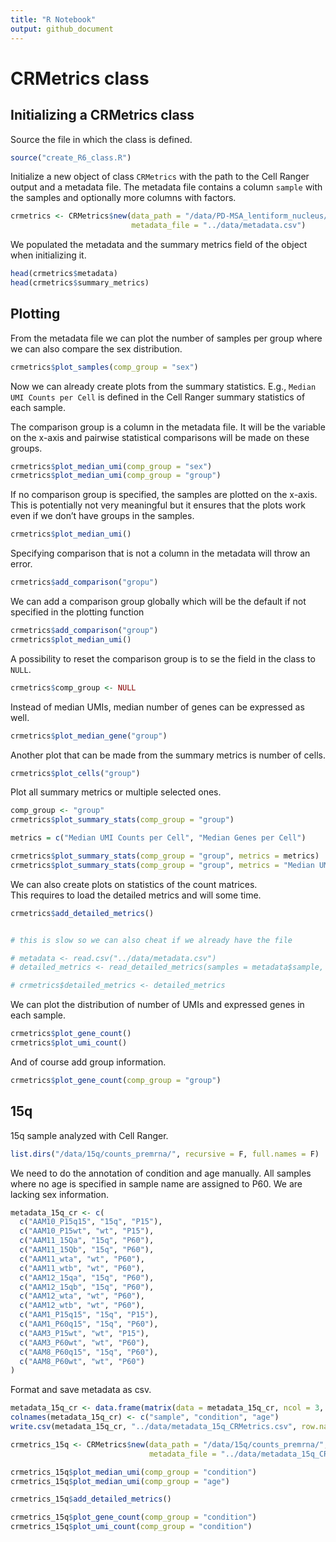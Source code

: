 ```yaml
---
title: "R Notebook"
output: github_document
---
```


# CRMetrics class


## Initializing a CRMetrics class

Source the file in which the class is defined. 

```r
source("create_R6_class.R")
```

Initialize a new object of class `CRMetrics` with the path to the Cell Ranger output and a metadata file. 
The metadata file contains a column `sample` with the samples and optionally more columns with factors. 

```r
crmetrics <- CRMetrics$new(data_path = "/data/PD-MSA_lentiform_nucleus/counts_premrna/", 
                           metadata_file = "../data/metadata.csv")
```

We populated the metadata and the summary metrics field of the object when initializing it. 

```r
head(crmetrics$metadata)
head(crmetrics$summary_metrics)
```


## Plotting 

From the metadata file we can plot the number of samples per group where we can also compare the sex distribution.

```r
crmetrics$plot_samples(comp_group = "sex")
```

Now we can already create plots from the summary statistics. 
E.g., `Median UMI Counts per Cell` is defined in the Cell Ranger summary statistics of each sample. 

The comparison group is a column in the metadata file. 
It will be the variable on the x-axis and pairwise statistical comparisons will be made on these groups. 

```r
crmetrics$plot_median_umi(comp_group = "sex")
crmetrics$plot_median_umi(comp_group = "group")
```

If no comparison group is specified, the samples are plotted on the x-axis.  
This is potentially not very meaningful but it ensures that the plots work even if we don't have groups in the samples. 

```r
crmetrics$plot_median_umi()
```


Specifying comparison that is not a column in the metadata will throw an error.

```r
crmetrics$add_comparison("gropu")
```

We can add a comparison group globally which will be the default if not specified in the plotting function

```r
crmetrics$add_comparison("group")
crmetrics$plot_median_umi()
```

A possibility to reset the comparison group is to se the field in the class to `NULL`. 

```r
crmetrics$comp_group <- NULL
```


Instead of median UMIs, median number of genes can be expressed as well. 

```r
crmetrics$plot_median_gene("group")
```




Another plot that can be made from the summary metrics is number of cells.

```r
crmetrics$plot_cells("group")
```

Plot all summary metrics or multiple selected ones. 

```r
comp_group <- "group"
crmetrics$plot_summary_stats(comp_group = "group")
```


```r
metrics = c("Median UMI Counts per Cell", "Median Genes per Cell")

crmetrics$plot_summary_stats(comp_group = "group", metrics = metrics)
crmetrics$plot_summary_stats(comp_group = "group", metrics = "Median UMI Counts per Cell")
```



We can also create plots on statistics of the count matrices.  
This requires to load the detailed metrics and will some time. 

```r
crmetrics$add_detailed_metrics()


# this is slow so we can also cheat if we already have the file

# metadata <- read.csv("../data/metadata.csv")
# detailed_metrics <- read_detailed_metrics(samples = metadata$sample, data_path = "/data/PD-MSA_lentiform_nucleus/counts_premrna/")

# crmetrics$detailed_metrics <- detailed_metrics
```

We can plot the distribution of number of UMIs and expressed genes in each sample. 

```r
crmetrics$plot_gene_count()
crmetrics$plot_umi_count()
```

And of course add group information. 

```r
crmetrics$plot_gene_count(comp_group = "group")
```




## 15q

15q sample analyzed with Cell Ranger. 

```r
list.dirs("/data/15q/counts_premrna/", recursive = F, full.names = F)
```


We need to do the annotation of condition and age manually. 
All samples where no age is specified in sample name are assigned to P60. 
We are lacking sex information. 

```r
metadata_15q_cr <- c(
  c("AAM10_P15q15", "15q", "P15"),
  c("AAM10_P15wt", "wt", "P15"),
  c("AAM11_15Qa", "15q", "P60"),
  c("AAM11_15Qb", "15q", "P60"),
  c("AAM11_wta", "wt", "P60"),
  c("AAM11_wtb", "wt", "P60"),
  c("AAM12_15qa", "15q", "P60"),
  c("AAM12_15qb", "15q", "P60"),
  c("AAM12_wta", "wt", "P60"),
  c("AAM12_wtb", "wt", "P60"),
  c("AAM1_P15q15", "15q", "P15"),
  c("AAM1_P60q15", "15q", "P60"),
  c("AAM3_P15wt", "wt", "P15"),
  c("AAM3_P60wt", "wt", "P60"),
  c("AAM8_P60q15", "15q", "P60"),
  c("AAM8_P60wt", "wt", "P60")
)
```

Format and save metadata as csv. 

```r
metadata_15q_cr <- data.frame(matrix(data = metadata_15q_cr, ncol = 3, byrow = TRUE))
colnames(metadata_15q_cr) <- c("sample", "condition", "age")
write.csv(metadata_15q_cr, "../data/metadata_15q_CRMetrics.csv", row.names = F)
```


```r
crmetrics_15q <- CRMetrics$new(data_path = "/data/15q/counts_premrna/", 
                               metadata_file = "../data/metadata_15q_CRMetrics.csv")
```


```r
crmetrics_15q$plot_median_umi(comp_group = "condition")
crmetrics_15q$plot_median_umi(comp_group = "age")
```

```r
crmetrics_15q$add_detailed_metrics()
```


```r
crmetrics_15q$plot_gene_count(comp_group = "condition")
crmetrics_15q$plot_umi_count(comp_group = "condition")
```


